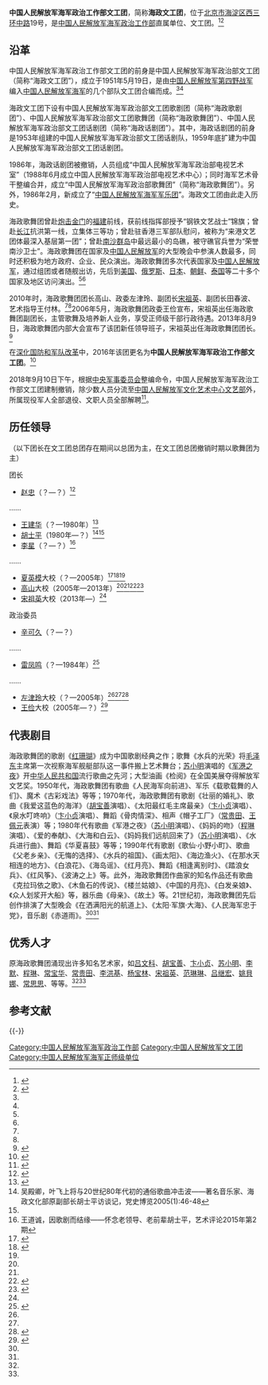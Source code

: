 {{Infobox PRCG
|color = navy
|机构名称=中国人民解放军海军政治工作部文工团
|上级机构=[[中国人民解放军海军政治工作部|中国人民解放军海军政治工作部]]
|机构类型=中国人民解放军海军政治工作部直属单位
|军事级别=正师级
|标志1=China Emblem PLA.svg
|职位1=团长
|人员1=[[宋祖英|宋祖英]]
|衔级1=大校
|职位2=政治委员
|人员2=
|衔级2=
|职位3=
|人员3=
|职位4=
|人员4=
|地址1=[[北京市|北京市]][[海淀区|海淀区]][[北京三环路|西三环中路]]19号
|成立时间=1951年
|撤销时间=2018年9月10日
|a=
|b=
|c=
|d=
|E=
|e=
}}

'''中国人民解放军海军政治工作部文工团'''，简称'''海政文工团'''，位于[[北京市|北京市]][[海淀区|海淀区]][[北京三环路|西三环中路]]19号，是[[中国人民解放军海军政治工作部|中国人民解放军海军政治工作部]]直属单位、文工团。<ref name=zgjw>{{Cite web |url=http://chn.chinamil.com.cn/2010junlvwenhua/2010-02/26/content_4142066.htm |title=海政歌舞团，中国军网，2010-02-26 |accessdate=2013-08-28 |archive-date=2013-02-12 |archive-url=https://web.archive.org/web/20130212075631/http://chn.chinamil.com.cn/2010junlvwenhua/2010-02/26/content_4142066.htm |dead-url=no }}</ref><ref name=zgwhw>{{Cite web |url=http://www.chinaculture.org/gb/cn_jgyt/2004-06/28/content_47921.htm |title=中国人民解放军海军政治部歌舞团，中国文化网，于2013-08-28查阅 |accessdate=2013-08-28 |archive-date=2013-05-24 |archive-url=https://web.archive.org/web/20130524162150/http://www.chinaculture.org/gb/cn_jgyt/2004-06/28/content_47921.htm |dead-url=no }}</ref>

== 沿革 ==
中国人民解放军海军政治工作部文工团的前身是中国人民解放军海军政治部文工团（简称“海政文工团”），成立于1951年5月19日，是由[[中国人民解放军第四野战军|中国人民解放军第四野战军]]编入[[中国人民解放军海军|中国人民解放军海军]]的几个部队文工团合编而成。<ref name=zgjw/><ref name=zgwhw/>

海政文工团下设有中国人民解放军海军政治部文工团歌剧团（简称“海政歌剧团”）、中国人民解放军海军政治部文工团歌舞团（简称“海政歌舞团”）、中国人民解放军海军政治部文工团话剧团（简称“海政话剧团”）。其中，海政话剧团的前身是1953年组建的中国人民解放军海军政治部文工团话剧队，1959年底扩建为中国人民解放军海军政治部文工团话剧团。

1986年，海政话剧团被撤销，人员组成“中国人民解放军海军政治部电视艺术室”（1988年6月成立中国人民解放军海军政治部电视艺术中心）；同时海军艺术骨干整编合并，成立“中国人民解放军海军政治部歌舞团”（简称“海政歌舞团”）。另外，1986年2月，新成立了“[[中国人民解放军海军军乐团|中国人民解放军海军军乐团]]”。海政文工团由此走入历史。

海政歌舞团曾赴[[炮击金门|炮击金门]]的[[福建|福建]]前线，获前线指挥部授予“钢铁文艺战士”锦旗；曾赴[[长江|长江]]抗洪第一线，立集体三等功；曾赴驻香港三军部队慰问，被称为“来港文艺团体最深入基层第一团”；曾赴[[南沙群岛|南沙群岛]]中最远最小的岛礁，被守礁官兵誉为“荣誉南沙卫士”。海政歌舞团在国家及[[中国人民解放军|中国人民解放军]]的大型晚会中参演人数最多，同时还积极为地方政府、企业、民众演出。海政歌舞团多次代表国家及[[中国人民解放军|中国人民解放军]]，通过组团或者随舰出访，先后到[[美国|美国]]、[[俄罗斯|俄罗斯]]、[[日本|日本]]、[[朝鲜|朝鲜]]、[[泰国|泰国]]等二十多个国家及地区访问演出。<ref name=zgjw/><ref name=zgwhw/>

2010年时，海政歌舞团团长高山、政委左津玲、副团长[[宋祖英|宋祖英]]、副团长田春波、艺术指导王付林。<ref name=zgjw/><ref name=zgwhw/>2006年5月，海政歌舞团政委王俭宣布，宋祖英出任海政歌舞团副团长，主管歌舞及培养新人业务，享受正师级干部行政待遇。2013年8月9日，海政歌舞团内部大会宣布了该团新任领导班子，宋祖英出任海政歌舞团团长。<ref name=song>{{Cite web |url=http://ent.ifeng.com/HOT/yaowen/detail_2013_08/13/28548523_0.shtml |title=宋祖英任海政歌舞团团长，凤凰网，2013年08月13日 |accessdate=2013年9月6日 |archive-date=2019年7月12日 |archive-url=https://web.archive.org/web/20190712060932/http://ent.ifeng.com/HOT/yaowen/detail_2013_08/13/28548523_0.shtml |dead-url=no }}</ref>

在[[深化国防和军队改革|深化国防和军队改革]]中，2016年该团更名为'''中国人民解放军海军政治工作部文工团'''。<ref>{{Cite web |url=http://www.81.cn/sydbt/2016-03/10/content_6953888.htm |title=解放军代表团举行第二次全体会议，中国军网，2016-03-10 |accessdate=2016-11-23 |archive-date=2020-11-05 |archive-url=https://web.archive.org/web/20201105005059/http://www.81.cn/sydbt/2016-03/10/content_6953888.htm |dead-url=no }}</ref>

2018年9月10日下午，根据[[中央军事委员会|中央军事委员会]]整编命令，中国人民解放军海军政治工作部文工团建制撤销，除少数人员分流至[[中国人民解放军文化艺术中心文艺部|中国人民解放军文化艺术中心文艺部]]外，所属现役军人全部退役、文职人员全部解聘<ref name="报道0313A">{{cite web |author1=作者 |title=一线丨编制体制调整落地 继空政后海政文工团也宣告撤销 |url=https://ent.qq.com/a/20180911/078732.htm |website=腾讯网新闻 |accessdate=2020-03-13 |location=深圳 |language=zh-cn |archive-date=2020-11-04 |archive-url=https://web.archive.org/web/20201104043841/https://ent.qq.com/a/20180911/078732.htm |dead-url=no }}</ref>。

==历任领导==
（以下团长在文工团总团存在期间以总团为主，在文工团总团撤销时期以歌舞团为主）

{{col-begin}}
{{col-2}}
;团长
*[[赵忠|赵忠]]（？—？）<ref>{{Cite web |url=http://www.chinawriter.com.cn/zxhy/member/7407.shtml |title=赵忠 (1920～2004)，中国作家网，于2016-11-24查阅 |accessdate=2016-11-23 |archive-date=2020-11-05 |archive-url=https://web.archive.org/web/20201105084725/http://www.chinawriter.com.cn/zxhy/member/7407.shtml |dead-url=no }}</ref>
……
*[[王建华_(海政歌舞团)|王建华]]（？—1980年）<ref>{{Cite web  |url =http://ent.sina.com.cn/y/2008-05-15/20212028437.shtml  |title =《音乐百年》经典歌曲--《军港之夜》  |author =  |date =2008-05-15  |publisher =新浪  |language =  |accessdate =  |quote =  |archive-date =2019-06-10  |archive-url =https://web.archive.org/web/20190610235717/http://ent.sina.com.cn/y/2008-05-15/20212028437.shtml  |dead-url =no  }}</ref>
*[[胡士平|胡士平]]（1980年—？）<ref>吴殿卿，叶飞上将与20世纪80年代初的通俗歌曲冲击波——著名音乐家、海政文化部原副部长胡士平访谈记，党史博览2005(1):46-48</ref><ref name=wdc/>
*[[李星|李星]]（？—？）<ref name=wdc>王道诚，因歌剧而结缘——怀念老领导、老前辈胡士平，艺术评论2015年第2期</ref>
……
*[[夏英模|夏英模]]大校（？—2005年）<ref>{{Cite web |url=http://ent.sina.com.cn/h/2004-10-02/1322522527.html |title=宋祖英再唱《赤道雨》 专家评价“看着过瘾”，新浪，2004-10-02 |accessdate=2016-11-23 |archive-date=2019-07-17 |archive-url=https://web.archive.org/web/20190717192130/http://ent.sina.com.cn/h/2004-10-02/1322522527.html |dead-url=no }}</ref><ref>{{Cite web |url=http://www.zjwh.gov.cn/www/dtxx/2007-12-11/30945.htm |title=让先进文化的旗帜高高飘扬，人民日报，1999-11-30 |access-date=2016-11-23 |archive-url=https://web.archive.org/web/20161124094417/http://www.zjwh.gov.cn/www/dtxx/2007-12-11/30945.htm |archive-date=2016-11-24 |dead-url=yes }}</ref><ref name=zuo/>
*[[高山_(解放军)|高山]]大校（2005年—2013年）<ref name=zgjw/><ref name=zgwhw/><ref>{{Cite web |url=http://www.hhu.edu.cn/s/1/t/7/0f/b6/info4022.htm |title=中国海政文工团高山团长、办公室朱一炯主任莅临常州校区，河海大学，2005-10-14 |accessdate=2016-11-23 |archive-date=2016-11-24 |archive-url=https://web.archive.org/web/20161124091836/http://www.hhu.edu.cn/s/1/t/7/0f/b6/info4022.htm |dead-url=no }}</ref><ref>{{Cite web |url=http://ent.ifeng.com/HOT/yaowen/detail_2013_08/13/28537476_0.shtml |title=宋祖英升任海政文工团团长，凤凰网，2013-08-13 |accessdate=2016-11-23 |archive-date=2019-07-14 |archive-url=https://web.archive.org/web/20190714151823/http://ent.ifeng.com/HOT/yaowen/detail_2013_08/13/28537476_0.shtml |dead-url=no }}</ref>
*[[宋祖英|宋祖英]]大校（2013年—）<ref name=song/>

{{col-2}}
;政治委员
*[[辛可久|辛可久]]（？—？）
……
*[[雷凤鸣|雷凤鸣]]（？—1984年）<ref>{{Cite web |url=http://www.dezhoudaily.com/news/dezhou/rw/2014/04/2014-04-25638535.html |title=海政文工团原政委雷凤鸣：戎马倥偬谱战歌，德州新闻网，2014-04-25 |accessdate=2016-11-23 |archive-date=2016-11-24 |archive-url=https://web.archive.org/web/20161124024800/http://www.dezhoudaily.com/news/dezhou/rw/2014/04/2014-04-25638535.html |dead-url=no }}</ref>
……
*[[左津玲|左津玲]]大校（？—2005年）<ref name=zgjw/><ref name=zgwhw/><ref name=zuo>{{Cite web |url=http://mil.news.sina.com.cn/2004-12-17/0658251842.html |title=登山赴岛暖兵心，新浪，2004-12-17 |accessdate=2016-11-23 |archive-date=2019-07-14 |archive-url=https://web.archive.org/web/20190714101936/http://mil.news.sina.com.cn/2004-12-17/0658251842.html |dead-url=no }}</ref>
*[[王俭|王俭]]大校（2005年—？）<ref>{{Cite web |url=http://mil.news.sina.com.cn/2009-08-08/0745561906.html |title=歌洒蓝色航道 情系万里海疆，新浪，2009-08-08 |accessdate=2016-11-23 |archive-date=2019-07-19 |archive-url=https://web.archive.org/web/20190719171202/http://mil.news.sina.com.cn/2009-08-08/0745561906.html |dead-url=no }}</ref>
{{col-end}}

== 代表剧目 ==
海政歌舞团的歌剧《[[红珊瑚|红珊瑚]]》成为中国歌剧经典之作；歌舞《水兵的光荣》将[[毛泽东|毛泽东]]主席第一次视察海军舰艇部队这一事件搬上艺术舞台；[[苏小明|苏小明]]演唱的《[[军港之夜|军港之夜]]》开[[中华人民共和国|中华人民共和国]]流行歌曲之先河；大型油画《检阅》在全国美展夺得解放军文艺奖。1950年代，海政歌舞团有歌曲《人民海军向前进》、军乐《载歌载舞的人们》、魔术《古彩戏法》等等；1970年代，海政歌舞团有歌剧《壮丽的婚礼》、歌曲《我爱这蓝色的海洋》（[[胡宝善|胡宝善]]演唱）、《太阳最红毛主席最亲》（[[卞小贞|卞小贞]]演唱）、《泉水叮咚响》（[[卞小贞|卞小贞]]演唱）、舞蹈《骨肉情深》、相声《帽子工厂》（[[常贵田|常贵田]]、[[王佩元|王佩元]]表演）等；1980年代有歌曲《军港之夜》（[[苏小明|苏小明]]演唱）、《妈妈的吻》（[[程琳|程琳]]演唱）、《爱的奉献》、《大海和白云》、《妈妈我们远航回来了》（[[苏小明|苏小明]]演唱）、《水兵进行曲》、舞蹈《华夏喜鼓》等等；1990年代有歌剧《歌仙·小野小町》、歌曲《父老乡亲》、《无悔的选择》、《水兵的祖国》、《画太阳》、《海边渔火》、《在那水天相连的地方》、《白浪花》、《海岛谣》、《红月亮》、舞蹈《相逢离别时》、《踏浪女兵》、《红风筝》、《波涛之上》等。此外，海政歌舞团作曲家的知名作品还有歌曲《克拉玛依之歌》、《木鱼石的传说》、《楼兰姑娘》、《中国的月亮》、《白发亲娘》、《众人划浆开大船》等，器乐曲《母亲》、《故土》等。21世纪初，海政歌舞团先后创作排演了大型晚会《在洒满阳光的航道上》、《太阳·军旗·大海》、《人民海军忠于党》，音乐剧《赤道雨》。<ref name=zgjw/><ref name=zgwhw/>

== 优秀人才 ==
原海政歌舞团涌现出许多知名艺术家，如[[吕文科|吕文科]]、[[胡宝善|胡宝善]]、[[卞小贞|卞小贞]]、[[苏小明|苏小明]]、[[李默_(女歌手)|李默]]、[[程琳|程琳]]、[[常宝华|常宝华]]、[[常贵田|常贵田]]、[[李洪基|李洪基]]、[[杨宝林|杨宝林]]、[[宋祖英|宋祖英]]、[[范琳琳|范琳琳]]、[[吕继宏|吕继宏]]、[[姚貝娜|姚貝娜]]、[[常思思|常思思]]、等等。<ref name=zgjw/><ref name=zgwhw/>

== 参考文献 ==
{{Reflist|35em}}

{{-}}
{{中国人民解放军海军}}
{{中国人民解放军文工团}}

[[Category:中国人民解放军海军政治工作部|Category:中国人民解放军海军政治工作部]]
[[Category:中国人民解放军文工团|Category:中国人民解放军文工团]]
[[Category:中国人民解放军海军正师级单位|Category:中国人民解放军海军正师级单位]]